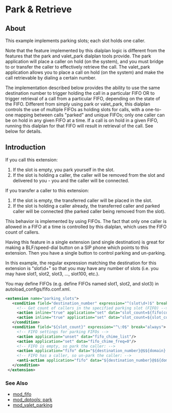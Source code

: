
# Park & Retrieve

## About

This example implements parking slots; each slot holds one caller.

Note that the feature implemented by this dialplan logic is different from the features that the park and valet\_park dialplan tools provide. The park application will place a caller on hold (on the system), and you must bridge to or transfer the caller to effectively retrieve the call. The valet\_park application allows you to place a call on hold (on the system) and make the call retrievable by dialing a certain number.

The implementation described below provides the ability to use the same destination number to trigger holding the call in a particular FIFO OR to trigger retrieval of a call from a particular FIFO, depending on the state of the FIFO. Different from simply using park or valet\_park, this dialplan controls the use of multiple FIFOs as holding slots for calls, with a one-to-one mapping between calls "parked" and unique FIFOs; only one caller can be on hold in any given FIFO at a time. If a call is on hold in a given FIFO, running this dialplan for that FIFO will result in retrieval of the call. See below for details.

## Introduction

If you call this extension:

1. If the slot is empty, you park yourself in the slot.
2. If the slot is holding a caller, the caller will be removed from the slot and delivered to you - you and the caller will be connected.

If you transfer a caller to this extension:

1. If the slot is empty, the transferred caller will be placed in the slot.
2. If the slot is holding a caller already, the transferred caller and parked caller will be connected (the parked caller being removed from the slot).

This behavior is implemented by using FIFOs. The fact that only one caller is allowed in a FIFO at a time is controlled by this dialplan, which uses the FIFO count of callers.

Having this feature in a single extension (and single destination) is great for making a BLF/speed-dial button on a SIP phone which points to this extension. Then you have a single button to control parking and un-parking.

In this example, the regular expression matching the destination for this extension is "slot\\d+" so that you may have any number of slots (i.e. you may have slot1, slot2, slot3, ..., slot100, etc.).

You may define FIFOs (e.g. define FIFOs named slot1, slot2, and slot3) in autoload\_configs/fifo.conf.xml.

```xml
<extension name="parking_slots">
   <condition field="destination_number" expression="^(slot\d+)$" break="on-false">
     <!-- Get count of callers in the specified parking slot (FIFO) --> 
     <action inline="true" application="set" data="slot_count=${fifo(count $1@$${domain})}"/>
     <action inline="true" application="set" data="slot_count=${slot_count:-9:2}"/>
   </condition>
   <condition field="${slot_count}" expression="^\:0$" break="always">
     <!-- FIFO settings for parking FIFOs -->
     <action application="unset" data="fifo_chime_list"/>
     <action application="set" data="fifo_chime_freq=0"/>
     <!-- FIFO is empty, so park the caller: -->
     <action application="fifo" data="${destination_number}@$${domain} in undef local_stream://moh"/>
     <!-- FIFO has a caller, so un-park the caller: -->
     <anti-action application="fifo" data="${destination_number}@$${domain} out nowait"/>
   </condition>
 </extension>
```

### See Also

* [mod\_fifo](../Modules/mod_fifo_3966031.mdx#add)
* [mod\_dptools: park](../Modules/mod-dptools/6586687.mdx#0-about)
* [mod\_valet\_parking](../Modules/mod_valet_parking_3966447.mdx#dtmf)


